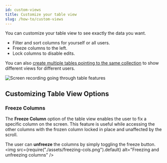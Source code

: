 ```yaml
---
id: custom-views
title: Customize your table view
slug: /how-to/custom-views
---
```


You can customize your table view to see exactly the data you want.

- Filter and sort columns for yourself or all users.
- Freeze columns to the left.
- Lock columns to disable edits.

You can also
[create multiple tables pointing to the same collection](./multiple-tables.mdx)
to show different views for different users.

![Screen recording going through table features](./assets/FilterSortFreezeLock.gif)

## Customizing Table View Options

### Freeze Columns
The **Freeze Column** option of the table view enables the user to fix a specific column on the screen. 
This feature is useful while accessing the other columns with the frozen column locked in place and 
unaffected by the scroll.

The user can **unfreeze** the columns by simply toggling the freeze button.
<img
  src={require("./assets/freezing-cols.png").default}
  alt="Freezing and unfreezing columns"
/>